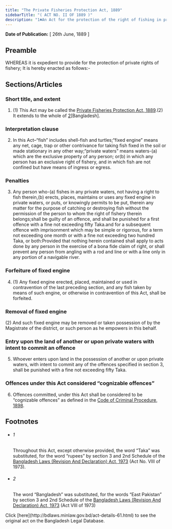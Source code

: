 ```yaml
---
title: "The Private Fisheries Protection Act, 1889"
sidebarTitle: "( ACT NO. II OF 1889 )"
description: "1♣An Act for the protection of the right of fishing in private waters."
---
```


**Date of Publication:** [ 26th June, 1889 ]

## Preamble

WHEREAS it is expedient to provide for the protection of private rights of fishery; It is hereby enacted as follows:-

## Sections/Articles

### Short title, and extent

1. (1) This Act may be called the [Private Fisheries Protection Act, 1889](/laws/volume-3/act-61 "Private Fisheries Protection Act, 1889").(2) It extends to the whole of [2](1)[Bangladesh].

### Interpretation clause

2. In this Act–“fish” includes shell-fish and turtles;“fixed engine” means any net, cage, trap or other contrivance for taking fish fixed in the soil or made stationary in any other way;“private waters” means waters-(a) which are the exclusive property of any person; or(b) in which any person has an exclusive right of fishery, and in which fish are not confined but have means of ingress or egress.

### Penalties

3. Any person who-(a) fishes in any private waters, not having a right to fish therein,(b) erects, places, maintains or uses any fixed engine in private waters, or puts, or knowingly permits to be put, therein any matter for the purpose of catching or destroying fish without the permission of the person to whom the right of fishery therein belongs;shall be guilty of an offence, and shall be punished for a first offence with a fine not exceeding fifty Taka.and for a subsequent offence with imprisonment which may be simple or rigorous, for a term not exceeding one month or with a fine not exceeding two hundred Taka, or both:Provided that nothing herein contained shall apply to acts done by any person in the exercise of a bona fide claim of right, or shall prevent any person from angling with a rod and line or with a line only in any portion of a navigable river.

### Forfeiture of fixed engine

4. (1) Any fixed engine erected, placed, maintained or used in contravention of the last preceding section, and any fish taken by means of such engine, or otherwise in contravention of this Act, shall be forfeited.

### Removal of fixed engine

(2) And such fixed engine may be removed or taken possession of by the Magistrate of the district, or such person as he empowers in this behalf.

### Entry upon the land of another or upon private waters with intent to commit an offence

5. Whoever enters upon land in the possession of another or upon private waters, with intent to commit any of the offences specified in section 3, shall be punished with a fine not exceeding fifty Taka.

### Offences under this Act considered “cognizable offences”

6. Offences committed, under this Act shall be considered to be “cognizable offences” as defined in the [Code of Criminal Procedure, 1898](/laws/volume-4/act-75 "Code of Criminal Procedure, 1898").

## Footnotes

- ###### 1

  Throughout this Act, except otherwise provided, the word “Taka” was substituted, for the word “rupees” by section 3 and 2nd Schedule of the [Bangladesh Laws (Revision And Declaration) Act, 1973](/laws/volume-17/act-430 "Bangladesh Laws (Revision And Declaration) Act, 1973") (Act No. VIII of 1973).

- ###### 2

  The word “Bangladesh” was substituted, for the words “East Pakistan” by section 3 and 2nd Schedule of the [Bangladesh Laws (Revision And Declaration) Act, 1973](/laws/volume-17/act-430 "Bangladesh Laws (Revision And Declaration) Act, 1973") (Act VIII of 1973)

<Note>
  Click [here](http://bdlaws.minlaw.gov.bd/act-details-61.html) to see the original act on the Bangladesh Legal Database.
</Note>
